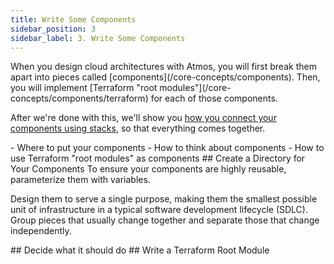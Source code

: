 ```yaml
---
title: Write Some Components
sidebar_position: 3
sidebar_label: 3. Write Some Components
---
```


<Intro>
When you design cloud architectures with Atmos, you will first break them apart into pieces called [components](/core-concepts/components). Then, you will implement [Terraform "root modules"](/core-concepts/components/terraform) for each of those components. 
</Intro>

After we're done with this, we'll show you [how you connect your components using stacks](/quick-start/simple/configure-stacks), so that everything comes together.

<KeyPoints>
- Where to put your components
- How to think about components
- How to use Terraform "root modules" as components
</KeyPoints>

<Step>
## <StepNumber/> Create a Directory for Your Components
To ensure your components are highly reusable, parameterize them with variables. 

Design them to serve a single purpose, making them the smallest possible unit of infrastructure in a typical software development lifecycle (SDLC). Group pieces that usually change together and separate those that change independently.
</Step>

<Step>
## <StepNumber/> Decide what it should do
</Step>

<Step>
## <StepNumber/> Write a Terraform Root Module
</Step>

